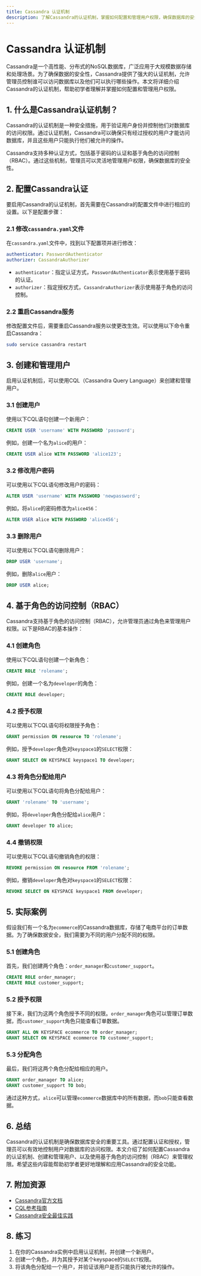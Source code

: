 ```yaml
---
title: Cassandra 认证机制
description: 了解Cassandra的认证机制，掌握如何配置和管理用户权限，确保数据库的安全性。
---
```


# Cassandra 认证机制

Cassandra是一个高性能、分布式的NoSQL数据库，广泛应用于大规模数据存储和处理场景。为了确保数据的安全性，Cassandra提供了强大的认证机制，允许管理员控制谁可以访问数据库以及他们可以执行哪些操作。本文将详细介绍Cassandra的认证机制，帮助初学者理解并掌握如何配置和管理用户权限。

## 1. 什么是Cassandra认证机制？

Cassandra的认证机制是一种安全措施，用于验证用户身份并控制他们对数据库的访问权限。通过认证机制，Cassandra可以确保只有经过授权的用户才能访问数据库，并且这些用户只能执行他们被允许的操作。

Cassandra支持多种认证方式，包括基于密码的认证和基于角色的访问控制（RBAC）。通过这些机制，管理员可以灵活地管理用户权限，确保数据库的安全性。

## 2. 配置Cassandra认证

要启用Cassandra的认证机制，首先需要在Cassandra的配置文件中进行相应的设置。以下是配置步骤：

### 2.1 修改`cassandra.yaml`文件

在`cassandra.yaml`文件中，找到以下配置项并进行修改：

```yaml
authenticator: PasswordAuthenticator
authorizer: CassandraAuthorizer
```

- `authenticator`：指定认证方式，`PasswordAuthenticator`表示使用基于密码的认证。
- `authorizer`：指定授权方式，`CassandraAuthorizer`表示使用基于角色的访问控制。

### 2.2 重启Cassandra服务

修改配置文件后，需要重启Cassandra服务以使更改生效。可以使用以下命令重启Cassandra：

```bash
sudo service cassandra restart
```

## 3. 创建和管理用户

启用认证机制后，可以使用CQL（Cassandra Query Language）来创建和管理用户。

### 3.1 创建用户

使用以下CQL语句创建一个新用户：

```sql
CREATE USER 'username' WITH PASSWORD 'password';
```

例如，创建一个名为`alice`的用户：

```sql
CREATE USER alice WITH PASSWORD 'alice123';
```

### 3.2 修改用户密码

可以使用以下CQL语句修改用户的密码：

```sql
ALTER USER 'username' WITH PASSWORD 'newpassword';
```

例如，将`alice`的密码修改为`alice456`：

```sql
ALTER USER alice WITH PASSWORD 'alice456';
```

### 3.3 删除用户

可以使用以下CQL语句删除用户：

```sql
DROP USER 'username';
```

例如，删除`alice`用户：

```sql
DROP USER alice;
```

## 4. 基于角色的访问控制（RBAC）

Cassandra支持基于角色的访问控制（RBAC），允许管理员通过角色来管理用户权限。以下是RBAC的基本操作：

### 4.1 创建角色

使用以下CQL语句创建一个新角色：

```sql
CREATE ROLE 'rolename';
```

例如，创建一个名为`developer`的角色：

```sql
CREATE ROLE developer;
```

### 4.2 授予权限

可以使用以下CQL语句将权限授予角色：

```sql
GRANT permission ON resource TO 'rolename';
```

例如，授予`developer`角色对`keyspace1`的`SELECT`权限：

```sql
GRANT SELECT ON KEYSPACE keyspace1 TO developer;
```

### 4.3 将角色分配给用户

可以使用以下CQL语句将角色分配给用户：

```sql
GRANT 'rolename' TO 'username';
```

例如，将`developer`角色分配给`alice`用户：

```sql
GRANT developer TO alice;
```

### 4.4 撤销权限

可以使用以下CQL语句撤销角色的权限：

```sql
REVOKE permission ON resource FROM 'rolename';
```

例如，撤销`developer`角色对`keyspace1`的`SELECT`权限：

```sql
REVOKE SELECT ON KEYSPACE keyspace1 FROM developer;
```

## 5. 实际案例

假设我们有一个名为`ecommerce`的Cassandra数据库，存储了电商平台的订单数据。为了确保数据安全，我们需要为不同的用户分配不同的权限。

### 5.1 创建角色

首先，我们创建两个角色：`order_manager`和`customer_support`。

```sql
CREATE ROLE order_manager;
CREATE ROLE customer_support;
```

### 5.2 授予权限

接下来，我们为这两个角色授予不同的权限。`order_manager`角色可以管理订单数据，而`customer_support`角色只能查看订单数据。

```sql
GRANT ALL ON KEYSPACE ecommerce TO order_manager;
GRANT SELECT ON KEYSPACE ecommerce TO customer_support;
```

### 5.3 分配角色

最后，我们将这两个角色分配给相应的用户。

```sql
GRANT order_manager TO alice;
GRANT customer_support TO bob;
```

通过这种方式，`alice`可以管理`ecommerce`数据库中的所有数据，而`bob`只能查看数据。

## 6. 总结

Cassandra的认证机制是确保数据库安全的重要工具。通过配置认证和授权，管理员可以有效地控制用户对数据库的访问权限。本文介绍了如何配置Cassandra的认证机制、创建和管理用户、以及使用基于角色的访问控制（RBAC）来管理权限。希望这些内容能帮助初学者更好地理解和应用Cassandra的安全功能。

## 7. 附加资源

- [Cassandra官方文档](https://cassandra.apache.org/doc/latest/)
- [CQL参考指南](https://cassandra.apache.org/doc/latest/cql/)
- [Cassandra安全最佳实践](https://cassandra.apache.org/doc/latest/operating/security.html)

## 8. 练习

1. 在你的Cassandra实例中启用认证机制，并创建一个新用户。
2. 创建一个角色，并为其授予对某个keyspace的`SELECT`权限。
3. 将该角色分配给一个用户，并验证该用户是否只能执行被允许的操作。
